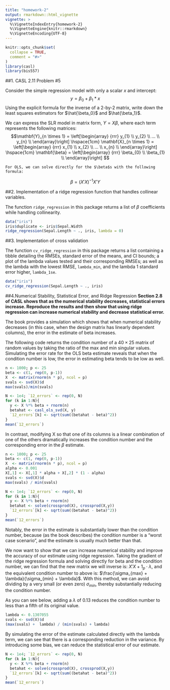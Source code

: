 ```yaml
---
title: "homework-2"
output: rmarkdown::html_vignette
vignette: >
  %\VignetteIndexEntry{homework-2}
  %\VignetteEngine{knitr::rmarkdown}
  %\VignetteEncoding{UTF-8}
---
```


```r
knitr::opts_chunk$set(
  collapse = TRUE,
  comment = "#>"
)
library(casl)
library(bis557)
```



##1. CASL 2.11 Problem #5

Consider the simple regression model with only a scalar *x* and intercept:
$$y = \beta_0 + \beta_1 * x$$
Using the explicit formula for the inverse of a 2-by-2 matrix, write down the least squares estimators for $\hat{\beta_0}$ and $\hat{\beta_1}$.

We can express the SLR model in matrix form, $Y = X\beta$, where each term represents the following matrices:
$$\mathbf{Y}_{n \times 1} = \left[\begin{array}
{rrr}
y_{1} \\
y_{2}  \\
...  \\
y_{n}  \\
\end{array}\right] \hspace{1cm}
\mathbf{X}_{n \times 1} = \left[\begin{array}
{rrr}
x_{1} \\
x_{2}  \\
...  \\
x_{n}  \\
\end{array}\right] \hspace{1cm}
\mathbf{\beta} = \left[\begin{array}
{rrr}
\beta_{0} \\
\beta_{1}  \\
\end{array}\right]
$$


    For OLS, we can solve directly for the $\beta$s with the following formula:
$$\beta = (X'X)^{-1}X'Y$$

##2. Implementation of a ridge regression function that handles collinear variables. 

The function `ridge_regression` in this package returns a list of $\beta$ coefficients while handling collinearity. 

```r
data("iris")
iris$duplicate <- iris$Sepal.Width
ridge_regression(Sepal.Length ~ ., iris, lambda = 0)
```

##3. Implementation of cross validation

The function `cv_ridge_regression` in this package returns a list containing a tibble detailing the RMSEs, standard error of the means, and CI bounds; a plot of the lambda values tested and their corresponding RMSEs; as well as the lambda with the lowest RMSE, `lambda_min`, and the lambda 1 standard error higher, `lambda_1se`.

```r
data("iris")
cv_ridge_regression(Sepal.Length ~ ., iris)
```


##4.Numerical Stability, Statistical Error, and Ridge Regression
**Section 2.8 of CASL shows that as the numerical stability decreases, statistical errors increase. Reproduce
the results and then show that using ridge regression can increase numerical stability and decrease
statistical error.**

The book provides a simulation which shows that when numerical stability decreases (in this case, when the design matrix has linearly dependent columns), the error in the estimate of beta increases.

The following code returns the condition number of a $40 \times 25$ matrix of random values by taking the ratio of the max and min singular values. Simulating the error rate for the OLS beta estimate reveals that when the condition number is low, the error in estimating beta tends to be low as well.

```r
n <- 1000; p <- 25
beta <- c(1, rep(0, p-1))
X  <- matrix(rnorm(n * p), ncol = p)
svals <- svd(X)$d
max(svals)/min(svals)

N <- 1e4; `12_errors` <- rep(0, N)
for (k in 1:N){
  y <- X %*% beta + rnorm(n)
  betahat <- casl_ols_svd(X, y)
  `12_errors`[k] <- sqrt(sum((betahat - beta)^2))
}
mean(`12_errors`)
```

In contrast, modifying X so that one of its columns is a linear combination of one of the others dramatically increases the condition number and the corresponding error in the $\beta$ estimate.

```r
n <- 1000; p <- 25
beta <- c(1, rep(0, p-1))
X  <- matrix(rnorm(n * p), ncol = p)
alpha <- 0.001
X[,1] <- X[,1] * alpha + X[,2] * (1 - alpha)
svals <- svd(X)$d
max(svals) / min(svals)
```


```r
N <- 1e4; `12_errors` <- rep(0, N)
for (k in 1:N){
  y <- X %*% beta + rnorm(n)
  betahat <- solve(crossprod(X), crossprod(X,y))
  `12_errors`[k] <- sqrt(sum((betahat - beta)^2))
}
mean(`12_errors`)
```

Notably, the error in the estimate is substantially lower than the condition number, because (as the book describes) the condition number is a "worst case scenario", and the estimate is usually much better than that.


We now want to show that we can increase numerical stability and improve the accuracy of our estimate using ridge regression. Taking the gradient of the ridge regression formula and solving directly for beta and the condition number, we can find that the new matrix we will inverse is: $X'X + 1_p \cdot \lambda$, and the equivalent condition number to above is: $\frac{\sigma_{max} + \lambda}{\sigma_{min} + \lambda}$. With this method, we can avoid dividing by a very small (or even zero) $\sigma_{min}$, thereby substantially reducing the condition number.

As you can see below, adding a $\lambda$ of 0.13 reduces the condition number to less than a fifth of its original value.

```r
lambda <- 0.1307055
svals <- svd(X)$d
(max(svals) +  lambda) / (min(svals) + lambda)
```

By simulating the error of the estimate calculated directly with the lambda term, we can see that there is a corresponding reduction in the variance. By introducing some bias, we can reduce the statistical error of our estimate.

```r
N <- 1e4; `12_errors` <- rep(0, N)
for (k in 1:N){
  y <- X %*% beta + rnorm(n)
  betahat <- solve(crossprod(X), crossprod(X,y))
  `12_errors`[k] <- sqrt(sum((betahat - beta)^2))
}
mean(`12_errors`)
```












